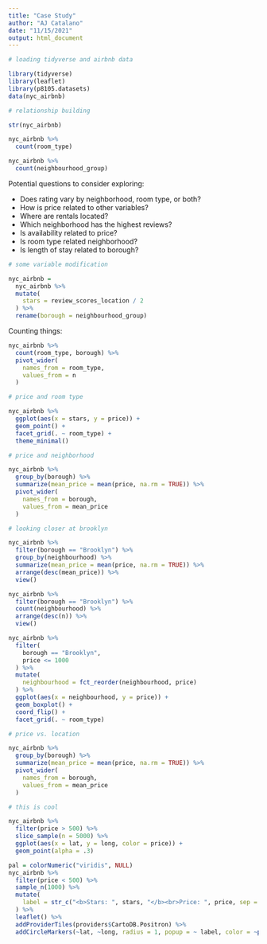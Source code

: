 ```yaml
---
title: "Case Study"
author: "AJ Catalano"
date: "11/15/2021"
output: html_document
---
```


```r
# loading tidyverse and airbnb data

library(tidyverse)
library(leaflet)
library(p8105.datasets)
data(nyc_airbnb)
```

```r
# relationship building

str(nyc_airbnb)

nyc_airbnb %>% 
  count(room_type)

nyc_airbnb %>% 
  count(neighbourhood_group)
```

Potential questions to consider exploring:

* Does rating vary by neighborhood, room type, or both?
* How is price related to other variables?
* Where are rentals located?
* Which neighborhood has the highest reviews?
* Is availability related to price?
* Is room type related neighborhood?
* Is length of stay related to borough?

```r
# some variable modification

nyc_airbnb = 
  nyc_airbnb %>% 
  mutate(
    stars = review_scores_location / 2
  ) %>% 
  rename(borough = neighbourhood_group)
```

Counting things:

```r
nyc_airbnb %>% 
  count(room_type, borough) %>% 
  pivot_wider(
    names_from = room_type,
    values_from = n
  )
```

```r
# price and room type

nyc_airbnb %>% 
  ggplot(aes(x = stars, y = price)) +
  geom_point() +
  facet_grid(. ~ room_type) +
  theme_minimal()
```

```r
# price and neighborhood

nyc_airbnb %>% 
  group_by(borough) %>% 
  summarize(mean_price = mean(price, na.rm = TRUE)) %>% 
  pivot_wider(
    names_from = borough,
    values_from = mean_price
  )

# looking closer at brooklyn

nyc_airbnb %>% 
  filter(borough == "Brooklyn") %>% 
  group_by(neighbourhood) %>% 
  summarize(mean_price = mean(price, na.rm = TRUE)) %>% 
  arrange(desc(mean_price)) %>% 
  view()

nyc_airbnb %>% 
  filter(borough == "Brooklyn") %>% 
  count(neighbourhood) %>% 
  arrange(desc(n)) %>% 
  view()

nyc_airbnb %>% 
  filter(
    borough == "Brooklyn",
    price <= 1000
  ) %>% 
  mutate(
    neighbourhood = fct_reorder(neighbourhood, price)
  ) %>% 
  ggplot(aes(x = neighbourhood, y = price)) +
  geom_boxplot() +
  coord_flip() +
  facet_grid(. ~ room_type)
```

```r
# price vs. location

nyc_airbnb %>% 
  group_by(borough) %>% 
  summarize(mean_price = mean(price, na.rm = TRUE)) %>% 
  pivot_wider(
    names_from = borough,
    values_from = mean_price
  )

# this is cool

nyc_airbnb %>% 
  filter(price > 500) %>% 
  slice_sample(n = 5000) %>% 
  ggplot(aes(x = lat, y = long, color = price)) + 
  geom_point(alpha = .3)
```

```r
pal = colorNumeric("viridis", NULL)
nyc_airbnb %>% 
  filter(price < 500) %>% 
  sample_n(1000) %>% 
  mutate(
    label = str_c("<b>Stars: ", stars, "</b><br>Price: ", price, sep = "")
  ) %>% 
  leaflet() %>% 
  addProviderTiles(providers$CartoDB.Positron) %>% 
  addCircleMarkers(~lat, ~long, radius = 1, popup = ~ label, color = ~pal(price))
```

